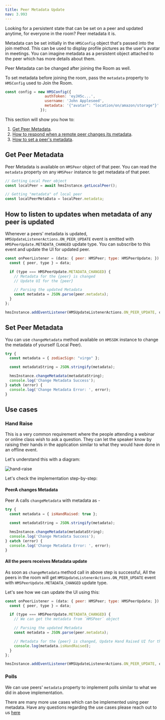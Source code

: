 ```yaml
---
title: Peer Metadata Update
nav: 3.993
---
```


Looking for a persistent state that can be set on a peer and updated anytime, for everyone in the room? Peer metadata it is.

Metadata can be set initially in the `HMSConfig` object that's passed into the join method. This can be used to display profile pictures as the user's avatar in meetings. You can imagine metadata as a persistent object attached to the peer which has more details about them.

Peer Metadata can be changed after joining the Room as well. 

To set metadata before joining the room, pass the `metadata` property to `HMSConfig` used to Join the Room.

```js
const config = new HMSConfig({
                  authToken: 'eyJH5c...',
                  username: 'John Appleseed',
                  metadata: '{"avatar": "location/on/amazon/storage"}'
                });
```

This section will show you how to:
1. [Get Peer Metadata](#get-peer-metadata).
2. [How to respond when a remote peer changes its metadata](#how-to-listen-to-updates-when-metadata-of-any-peer-is-updated).
3. [How to set a peer's metadata](#set-peer-metadata).


## Get Peer Metadata

Peer Metadata is available on `HMSPeer` object of that peer. You can read the `metadata` property on any `HMSPeer` instance to get metadata of that peer.

```js
// Getting Local Peer object
const localPeer = await hmsInstance.getLocalPeer();

// Getting "metadata" of local peer
const localPeerMetaData = localPeer.metadata;
```


## How to listen to updates when metadata of any peer is updated

Whenever a peers' metadata is updated, `HMSUpdateListenerActions.ON_PEER_UPDATE` event is emitted with `HMSPeerUpdate.METADATA_CHANGED` update type. You can subscribe to this event and update the UI for updated peer.

```js
const onPeerListener = (data: { peer: HMSPeer; type: HMSPeerUpdate; }) => {
  const { peer, type } = data;

  if (type === HMSPeerUpdate.METADATA_CHANGED) {
    // Metadata for the {peer} is changed
    // Update UI for the {peer}

    // Parsing the updated Metadata
    const metadata = JSON.parse(peer.metadata);
  }
};

hmsInstance.addEventListener(HMSUpdateListenerActions.ON_PEER_UPDATE, onPeerListener);
```


## Set Peer Metadata

You can use `changeMetadata` method available on `HMSSDK` instance to change the metadata of yourself (Local Peer).

```js
try {
  const metadata = { zodiacSign: "virgo" };

  const metadataString = JSON.stringify(metadata);

  hmsInstance.changeMetadata(metadataString);
  console.log('Change Metadata Success');
} catch (error) {
  console.log('Change Metadata Error: ', error);
}
```


## Use cases 

### Hand Raise

This is a very common requirement where the people attending a webinar or online class wish to ask a question. They can let the
speaker know by raising their hands in the application similar to what they would have done in an offline event.

Let's understand this with a diagram:

![hand-raise](/docs/v2/flutter-raise-hand-flowchart.png)

Let's check the implementation step-by-step:

<div className="steps-container">

#### PeerA changes Metadata

Peer A calls `changeMetadata` with metadata as -

```js
try {
  const metadata = { isHandRaised: true };

  const metadataString = JSON.stringify(metadata);

  hmsInstance.changeMetadata(metadataString);
  console.log('Change Metadata Success');
} catch (error) {
  console.log('Change Metadata Error: ', error);
}
```

#### All the peers receives Metadata update

As soon as `changeMetadata` method call in above step is successful, All the peers in the room will get `HMSUpdateListenerActions.ON_PEER_UPDATE` event with `HMSPeerUpdate.METADATA_CHANGED` update type.

Let's see how we can update the UI using this:

```js
const onPeerListener = (data: { peer: HMSPeer; type: HMSPeerUpdate; }) => {
  const { peer, type } = data;

  if (type === HMSPeerUpdate.METADATA_CHANGED) {
    // We can get the metadata from `HMSPeer` object

    // Parsing the updated Metadata
    const metadata = JSON.parse(peer.metadata);

    // Metadata for the {peer} is changed, Update Hand Raised UI for the {peer}
    console.log(metadata.isHandRaised);
  }
};

hmsInstance.addEventListener(HMSUpdateListenerActions.ON_PEER_UPDATE, onPeerListener);
```

</div>

### Polls

We can use peers' `metadata` property to implement polls similar to what we did in above implementation.


There are many more use cases which can be implemented using peer metadata. Have any questions regarding the use cases please reach out to us [here](https://100ms.live/discord)
